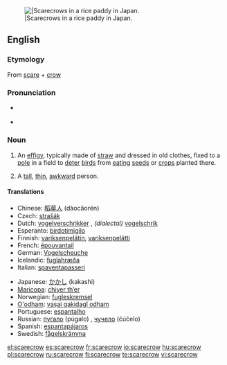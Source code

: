 [[Image:Kakashi2.jpg|thumb||Scarecrows in a rice paddy in Japan.]]
==English==
{{wikipedia}}
===Etymology===
From [[scare]] + [[crow]]

===Pronunciation===
* {{a|RP}} {{IPA|/ˈskɛə.krəʊ/}}
* {{a|US}} {{IPA|/ˈskɛr.kroʊ/}}

===Noun===
{{en-noun}}

# An [[effigy]], typically made of [[straw]] and dressed in old clothes, fixed to a [[pole]] in a field to [[deter]] [[bird]]s from [[eating]] [[seed]]s or [[crop]]s planted there.
# {{context|figuratively|pejorative}} A [[tall]], [[thin]], [[awkward]] person.

====Translations====
{{trans-top|an effigy made of straw}}
*Chinese: [[稻草人]] (dàocǎorén)
* Czech: [[strašák]] {{m}}
* Dutch: [[vogelverschrikker]] {{m}}, ''(dialectal)'' [[vogelschrik]]&nbsp;{{m}}
* Esperanto: [[birdotimigilo]]
* Finnish: [[variksenpelätin]], [[variksenpelätti]]
* French: [[épouvantail]] {{m}}
* German: [[Vogelscheuche]] {{f}}
* Icelandic: [[fuglahræða]]
* Italian: [[spaventapasseri]] {{m|s}}
{{trans-mid}}
* Japanese: [[かかし]] (kakashi)
* [[Maricopa]]: [[chiyer thʼer]]
* Norwegian: [[fugleskremsel]]
* [[O'odham]]: [[vaṣai gakidagĭ odham]]
* Portuguese: [[espantalho]]
* Russian: [[пугало]] (púgalo) {{n}}, [[чучело]] (čúčelo) {{n}}
* Spanish: [[espantapájaros]] {{m|s}}
* Swedish: [[fågelskrämma]] {{c}}
{{trans-bottom}}

[[el:scarecrow]]
[[es:scarecrow]]
[[fr:scarecrow]]
[[io:scarecrow]]
[[hu:scarecrow]]
[[pl:scarecrow]]
[[ru:scarecrow]]
[[fi:scarecrow]]
[[te:scarecrow]]
[[vi:scarecrow]]